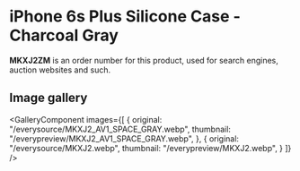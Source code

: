
# iPhone 6s Plus Silicone Case - Charcoal Gray

<Callout type='info' emoji='👉🏻'>**MKXJ2ZM** is an order number for this product, used for search engines, auction websites and such.</Callout>

## Image gallery

<GalleryComponent
    images={[
      {
        original: "/everysource/MKXJ2_AV1_SPACE_GRAY.webp",
        thumbnail: "/everypreview/MKXJ2_AV1_SPACE_GRAY.webp",
      },
      {
        original: "/everysource/MKXJ2.webp",
        thumbnail: "/everypreview/MKXJ2.webp",
      }
    ]}
  />
